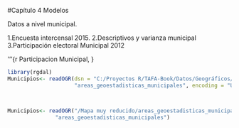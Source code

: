 #Capítulo 4 Modelos 

\subsection{Modelos a nivel Municipal}
Datos a nivel municipal. 

1.Encuesta intercensal 2015.
2.Descriptivos y varianza municipal
3.Participación electoral Municipal 2012 

'''{r Participacion Municipal, }

```r
library(rgdal)
Municipios<- readOGR(dsn = "C:/Proyectos R/TAFA-Book/Datos/Geográficos/Municipios/areas_geoestadisticas_municipales.shp",
                     "areas_geoestadisticas_municipales", encoding = "UTF8") #Municipios nacionales



Municipios<- readOGR("/Mapa muy reducido/areas_geoestadisticas_municipales.shp",
               "areas_geoestadisticas_municipales")

```



```r




```






\subsection{Modelos a nivel Estatal}